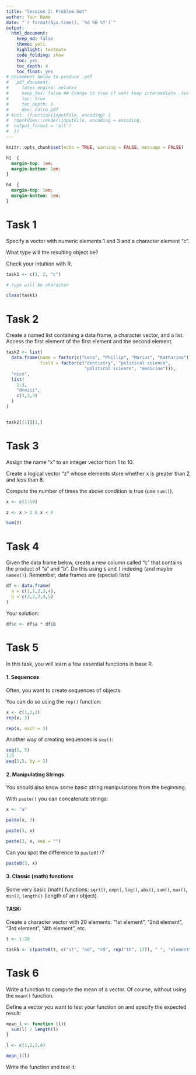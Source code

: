 ```yaml
---
title: "Session 2: Problem Set"
author: Your Name
date: "`r format(Sys.time(), '%d %B %Y')`"
output: 
  html_document:
    keep_md: false
    theme: yeti
    highlight: textmate
    code_folding: show
    toc: yes
    toc_depth: 4
    toc_float: yes
# Uncomment below to produce .pdf
#   pdf_document:
#     latex_engine: xelatex
#     keep_tex: false ## Change to true if want keep intermediate .tex file
#     toc: true
#     toc_depth: 3
#     dev: cairo_pdf
# knit: (function(inputFile, encoding) {
#  rmarkdown::render(inputFile, encoding = encoding,
#  output_format = 'all')
#  })
---
```


```r
knitr::opts_chunk$set(echo = TRUE, warning = FALSE, message = FALSE)
```

```css
h1  {
  margin-top: 1em;
  margin-bottom: 1em;
}

h4  {
  margin-top: 1em;
  margin-bottom: 1em;
}
``` 

# Task 1

Specify a vector with numeric elements 1 and 3 and a character element "c".

What type will the resulting object be?

Check your intuition with R.

```r
task1 <- c(1, 2, "c")

# type will be character

class(task1)

```

# Task 2

Create a named list containing a data frame, a character vector, and a list. Access the 
first element of the first element and the second element.

```r
task2 <- list(
  data.frame(name = factor(c("Lena", "Phillip", "Marius", "Katharina")), 
             field = factor(c("dentistry", "political science", 
                              "political science", "medicine"))),
  "nice",
  list(
    1:3,
    "dreiii",
    c(3,3,3)
  )
)  


task2[[1]][1,]


```

# Task 3
 
Assign the name "x" to an integer vector from 1 to 10. 

Create a logical vector "z" whose elements store whether x is greater than 2 and less than 8.

Compute the number of times the above condition is true (use `sum()`).

```r

x <- c(1:10)

z <- x > 2 & x < 8

sum(z)
```


# Task 4

Given the data frame below, create a new column called "c" that contains the 
product of "a" and "b". Do this using `$` and `[` indexing (and maybe `names()`).
Remember, data frames are (special) lists! 


```r
df <- data.frame(
  a = c(1,1,2,3,4),
  b = c(3,2,2,4,5)
)


```

Your solution:

```r

df$c <- df$a * df$b
```

# Task 5

In this task, you will learn a few essential functions in base R.

#### 1. Sequences

Often, you want to create sequences of objects.

You can do so using the `rep()` function:

```r
x <- c(1,2,3)
rep(x, 3)

rep(x, each = 3)
```

Another way of creating sequences is `seq()`:

```r
seq(1, 5)
1:5
seq(1,5, by = 2)
```

#### 2. Manipulating Strings

You should also know some basic string manipulations from the beginning.

With `paste()` you can concatenate strings:

```r
x <- "a"

paste(x, 3)

paste(3, x)

paste(3, x, sep = "")

```

Can you spot the difference to `paste0()`?

```r
paste0(3, x)
```

#### 3. Classic (math) functions

Some very basic (math) functions: `sqrt()`, `exp()`, `log()`, `abs()`, `sum()`, `max()`, `min()`,
`length()` (length of an r object).

#### TASK:

Create a character vector with 20 elements: "1st element", "2nd element", 
"3rd element", "4th element", etc.

```r
t <- 1:20

task5 <- c(paste0(t, c("st", "nd", "rd", rep("th", 17)), " ", "element"))
```

# Task 6

Write a function to compute the mean of a vector. Of course, without using the 
`mean()` function.

Define a vector you want to test your function on and specify the expected result:
```r
mean_l <- function (l){
  sum(l) / length(l)
}

l <- c(1,2,3,4)

mean_l(l)
```

Write the function and test it:

```r

```